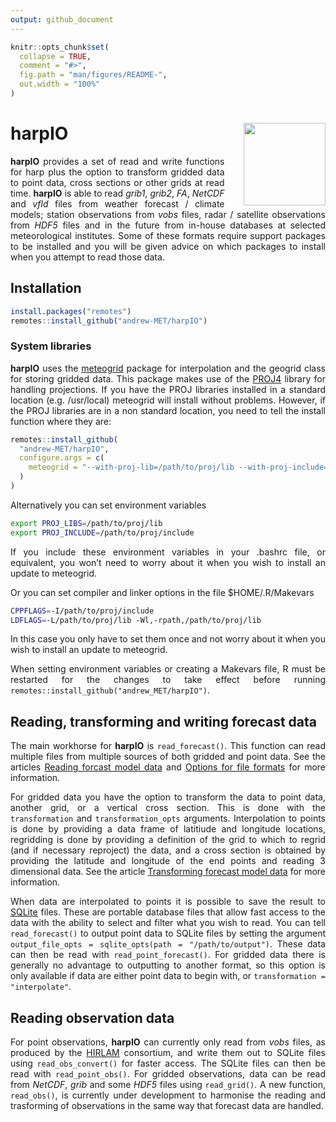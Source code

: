 ```yaml
---
output: github_document
---
```


<!-- README.md is generated from README.Rmd. Please edit that file -->

<style>
  body{
    text-align: justify;
  }
</style>

```r
knitr::opts_chunk$set(
  collapse = TRUE,
  comment = "#>",
  fig.path = "man/figures/README-",
  out.width = "100%"
)
```
# harpIO <a href=#><img src='man/figures/harp_logo_dark.svg' align="right" height="131.5" style="margin-left:30px" /></a>


__harpIO__ provides a set of read and write functions for harp plus the option to transform gridded data to point data, cross sections or other grids at read time. __harpIO__ is able to read _grib1_, _grib2_, _FA_, _NetCDF_ and _vfld_ files from weather forecast / climate models; station observations from _vobs_ files, radar / satellite observations from _HDF5_ files and in the future from in-house databases at selected meteorological institutes. Some of these formats require support packages to be installed and you will be given advice on which packages to install when you attempt to read those data.

## Installation
```r
install.packages("remotes")
remotes::install_github("andrew-MET/harpIO")
```

### System libraries
__harpIO__ uses the [meteogrid](https://github.com/adeckmyn/meteogrid) package for interpolation and the geogrid class for storing gridded data. This package makes use of the [PROJ4](https://proj4.org) library for handling projections. If you have the PROJ libraries installed in a standard location (e.g. /usr/local) meteogrid will install without problems. However, if the PROJ libraries are in a non standard location, you need to tell the install function where they are:
```r
remotes::install_github(
  "andrew-MET/harpIO",
  configure.args = c(
    meteogrid = "--with-proj-lib=/path/to/proj/lib --with-proj-include=/path/to/proj/include"
  )
)

```

Alternatively you can set environment variables
```bash
export PROJ_LIBS=/path/to/proj/lib
export PROJ_INCLUDE=/path/to/proj/include
```

If you include these environment variables in your .bashrc file, or equivalent, you won't need to worry about it when you wish to install an update to meteogrid.

Or you can set compiler and linker options in the file $HOME/.R/Makevars
```bash
CPPFLAGS=-I/path/to/proj/include
LDFLAGS=-L/path/to/proj/lib -Wl,-rpath,/path/to/proj/lib
```

In this case you only have to set them once and not worry about it when you wish to install an update to meteogrid.

When setting environment variables or creating a Makevars file, R must be restarted for the changes to take effect before running `remotes::install_github("andrew_MET/harpIO")`.

## Reading, transforming and writing forecast data
The main workhorse for __harpIO__ is `read_forecast()`. This function can read multiple files from multiple sources of both gridded and point data. See the articles [Reading forcast model data](articles/read_raw_forecast.html) and [Options for file formats](articles/file_options.html) for more information. 

For gridded data you have the option to transform the data to point data, another grid, or a vertical cross section. This is done with the `transformation` and `transformation_opts` arguments. Interpolation to points is done by providing a data frame of latitiude and longitude locations, regridding is done by providing a definition of the grid to which to regrid (and if necessary reproject) the data, and a cross section is obtained by providing the latitude and longitude of the end points and reading 3 dimensional data. See the article [Transforming forecast model data](articles/transformations.html) for more information. 

When data are interpolated to points it is possible to save the result to [SQLite](https://www.sqlite.org/) files. These are portable database files that allow fast access to the data with the ability to select and filter what you wish to read. You can tell `read_forecast()` to output point data to SQLite files by setting the argument `output_file_opts = sqlite_opts(path = "/path/to/output")`. These data can then be read with `read_point_forecast()`. For gridded data there is generally no advantage to outputting to another format, so this option is only available if data are either point data to begin with, or `transformation = "interpolate"`. 

## Reading observation data
For point observations, __harpIO__ can currently only read from _vobs_ files, as produced by the [HIRLAM](hirlam.org) consortium, and write them out to SQLite files using  `read_obs_convert()` for faster access. The SQLite files can then be read with `read_point_obs()`. For gridded observations, data can be read from _NetCDF_, _grib_ and some _HDF5_ files using `read_grid()`. A new function, `read_obs()`, is currently under development to harmonise the reading and trasforming of observations in the same way that forecast data are handled. 
